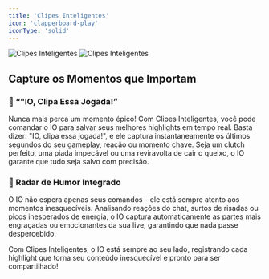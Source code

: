 ```yaml
---
title: 'Clipes Inteligentes'
icon: 'clapperboard-play'
iconType: 'solid'
---
```


<img
  className="block dark:hidden"
  src="/images/features/smart_clips_light.png"
  alt="Clipes Inteligentes"
/>
<img
  className="hidden dark:block"
  src="/images/features/smart_clips_dark.png"
  alt="Clipes Inteligentes"
/>

## Capture os Momentos que Importam

### 🎥 “"IO, Clipa Essa Jogada!”

Nunca mais perca um momento épico! Com Clipes Inteligentes, você pode comandar o IO para salvar seus melhores highlights em tempo real. Basta dizer: "IO, clipa essa jogada!", e ele captura instantaneamente os últimos segundos do seu gameplay, reação ou momento chave. Seja um clutch perfeito, uma piada impecável ou uma reviravolta de cair o queixo, o IO garante que tudo seja salvo com precisão.

### 🤣 Radar de Humor Integrado

O IO não espera apenas seus comandos – ele está sempre atento aos momentos inesquecíveis. Analisando reações do chat, surtos de risadas ou picos inesperados de energia, o IO captura automaticamente as partes mais engraçadas ou emocionantes da sua live, garantindo que nada passe despercebido.

Com Clipes Inteligentes, o IO está sempre ao seu lado, registrando cada highlight que torna seu conteúdo inesquecível e pronto para ser compartilhado!
